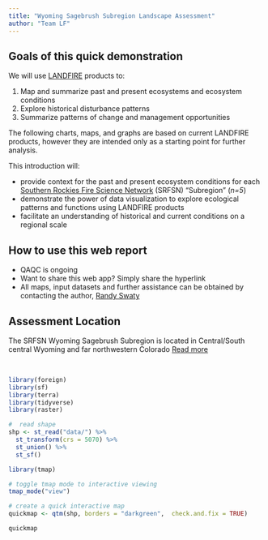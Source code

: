 ```yaml
---
title: "Wyoming Sagebrush Subregion Landscape Assessment"
author: "Team LF"
---
```


## Goals of this quick demonstration

We will use [LANDFIRE](https://landfire.gov/){target="blank"} products to:

1. Map and summarize past and present ecosystems and ecosystem conditions
2. Explore historical disturbance patterns
3. Summarize patterns of change and management opportunities


The following charts, maps, and graphs are based on current LANDFIRE products, however they are intended only as a starting point for further analysis. 

This introduction will:

* provide context for the past and present ecosystem conditions for each [Southern Rockies Fire Science Network](https://www.southernrockiesfirescience.org/){target="blank"} (SRFSN) "Subregion" (_n=5_)
* demonstrate the power of data visualization to explore ecological patterns and functions using LANDFIRE products
* facilitate an understanding of historical and current conditions on a regional scale

## How to use this web report

* QAQC is ongoing
* Want to share this web app? Simply share the hyperlink
* All maps, input datasets and further assistance can be obtained by contacting the author, [Randy Swaty](mailto:rswaty@tnc.org){target="blank"}


## Assessment Location

The SRFSN Wyoming Sagebrush Subregion is located in Central/South central Wyoming and far northwestern Colorado [Read more](https://www.southernrockiesfirescience.org/wyoming-sagebrush/){target="blank"} 


<br>

```r

library(foreign)
library(sf)
library(terra)
library(tidyverse)
library(raster)


```


```r
#  read shape
shp <- st_read("data/") %>% 
  st_transform(crs = 5070) %>%
  st_union() %>%
  st_sf()
```

```r
library(tmap)

# toggle tmap mode to interactive viewing
tmap_mode("view")

# create a quick interactive map
quickmap <- qtm(shp, borders = "darkgreen",  check.and.fix = TRUE)

quickmap



```


